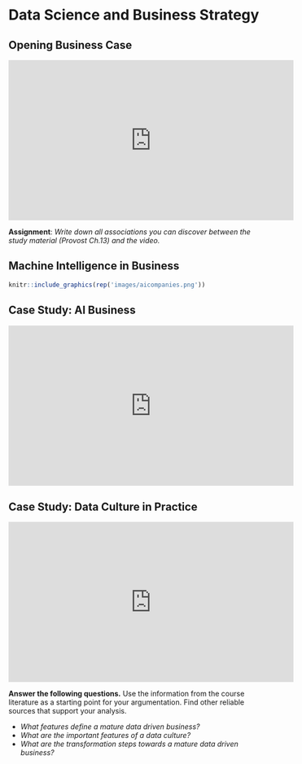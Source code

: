 # Data Science and Business Strategy {#businessstrategy}

## Opening Business Case

<iframe width="560" height="315" src="https://www.youtube.com/embed/5iphYe2OB78" frameborder="0" allow="accelerometer; autoplay; clipboard-write; encrypted-media; gyroscope; picture-in-picture" allowfullscreen></iframe>

**Assignment**: *Write down all associations you can discover between the study material (Provost Ch.13) and the video.*


## Machine Intelligence in Business

```r
knitr::include_graphics(rep('images/aicompanies.png'))
```

## Case Study: AI Business

<iframe width="560" height="315" src="https://www.youtube.com/embed/NKpuX_yzdYs" frameborder="0" allow="accelerometer; autoplay; clipboard-write; encrypted-media; gyroscope; picture-in-picture" allowfullscreen></iframe>

## Case Study: Data Culture in Practice

<iframe width="560" height="315" src="https://www.youtube.com/embed/G3IW5RNSGcE" frameborder="0" allow="accelerometer; autoplay; clipboard-write; encrypted-media; gyroscope; picture-in-picture" allowfullscreen></iframe>

**Answer the following questions.** Use the information from the course literature as a starting point for your argumentation. Find other reliable sources that support your analysis.

- *What features define a mature data driven business?*
- *What are the important features of a data culture?*
- *What are the transformation steps towards a mature data driven business?*